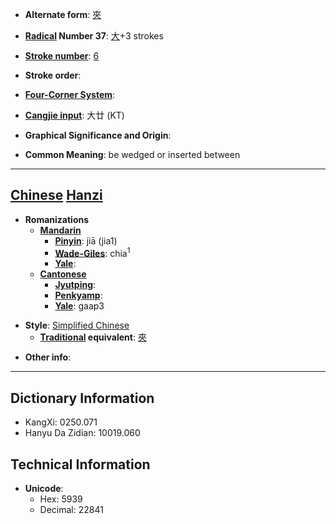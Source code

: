 * '''Alternate form''': [[夾]]

* '''[[Wiktionary:Chinese radical index| Radical]] Number 37''': [[Wiktionary:Chinese radical index 大|大]]+3 strokes

* '''[[Wiktionary:Chinese total strokes index|Stroke number]]''': [[Wiktionary:Chinese total strokes index 6|6]]

* '''Stroke order''': 

* '''[[Wiktionary:Chinese four corner index|Four-Corner System]]''': 

* '''[[Wiktionary:Chinese Cangjie index|Cangjie input]]''': 大廿 (KT)

* '''Graphical Significance and Origin''': 

* '''Common Meaning''': be wedged or inserted between

----

== [[Chinese]] [[Hanzi]] ==

* '''Romanizations'''
** '''[[Mandarin]]'''
*** '''[[Pinyin]]''': jiā (jia1)
*** '''[[Wade-Giles]]''': chia<sup>1</sup>
*** '''[[Yale]]''': 
** '''[[Cantonese]]'''
*** '''[[Jyutping]]''':
*** '''[[Penkyamp]]''': 
*** '''[[Yale]]''': gaap3

* '''Style''': [[Simplified Chinese]] 
** '''[[Traditional Chinese|Traditional]] equivalent''': [[夾]]

* '''Other info''': 

----

== Dictionary Information ==

* KangXi: 0250.071
* Hanyu Da Zidian: 10019.060

== Technical Information ==

* '''Unicode''':
** Hex: 5939
** Decimal: 22841